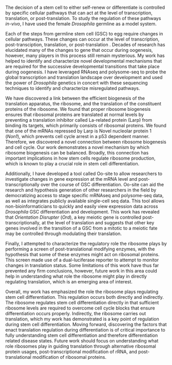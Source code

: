 
\setstretch{2.0}  

\par The decision of a stem cell to either self-renew or differentiate is controlled by specific cellular pathways that can act at the level of transcription, translation, or post-translation. To study the regulation of these pathways *in-vivo*, I have used the female *Drosophila* germline as a model system.  

\par Each of the steps from germline stem cell (GSC) to egg require changes in cellular pathways. These changes can occur at the level of transcription, post-transciption, translation, or post-translation . Decades of research has elucidated many of the changes to gene that occur during oogenesis, however, many players in this process still remain mysterious. My work has helped to identify and characterize novel developmental mechanisms that are required for the successive developmental transitions that take place during oogenesis. I have leveraged RNAseq and polysome-seq to probe the global transcription and translation landscape over development and used the power of *Drosophila* genetics in concert with these sequencing techniques to identify and characterize misregulated pathways.  

\par We have discovered a link between the efficient biogenesis of the translation apparatus, the ribosome, and the translation of the constituent proteins of the ribosome. We found that proper ribosome biogenesis ensures that ribosomal proteins are translated at normal levels by preventing a translation inhibitor called La-related protein (Larp) from binding its targets, which primarily consists of ribosomal proteins. We found that one of the mRNAs repressed by Larp is Novel nucleolar protein 1 (*Non1*), which prevents cell cycle arrest in a p53 dependent manner. Therefore, we discovered a novel connection between ribosome biogenesis and cell cycle. Our work demonstrates a novel mechanism by which ribosome biogenesis can be balanced. Broadly, this connection has important implications in how stem cells regulate ribosome production, which is known to play a crucial role in stem cell differentiation.  

\par Additionally, I have developed a tool called Oo-site to allow researchers to investigate changes in gene expression at the mRNA level and post-transcriptionally over the course of GSC differentiation. Oo-site can aid the research and hypothesis generation of other researchers in the field by democratizing access to stage specific mRNAseq and polysome-seq data, as well as integrates publicly available single-cell seq data. This tool allows non-bioinformaticians to quickly and easily view expression data across *Drosophila* GSC differentiation and development. This work has revealed that *Orientation Disrupter* (*Ord*), a key meiotic gene is controlled post-transcriptionally, at the level of translation and suggests that other key genes involved in the transition of a GSC from a mitotic to a meiotic fate may be controlled through modulating their translation.  

\par Finally, I attempted to characterize the regulatory role the ribosome plays by performing a screen of post-translational modifying enzymes, with the hypothesis that some of these enzymes might act on ribosomal proteins. This screen made use of a dual-luciferase reporter to attempt to monitor changes in translation status. Some limitations of this work have thus far prevented any firm conclusions, however, future work in this area could help in understanding what role the ribosome might play in directly regulating translation, which is an emerging area of interest.

\par Overall, my work has emphasized the role the ribosome plays regulating stem cell differentiation. This regulation occurs both directly and indirectly. The ribosome regulates stem cell differentiation directly in that sufficient ribosome levels are required to overcome cell cycle blocks that ensure differentiation occurs properly. Indirectly, the ribosome carries out translation, which my work has demonstrated is a key point of regulation during stem cell differentiation. Moving forward, discovering the factors that enact translation regulation during differentiation is of critical importance to fully understanding stem cell differentiation and therefore differentiation related disease states. Future work should focus on understanding what role ribosomes play in guiding translation through alternative ribosomal protein usages, post-transcriptional modification of rRNA, and post-translational modification of ribosomal proteins.

